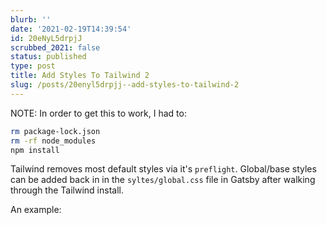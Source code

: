 ```yaml
---
blurb: ''
date: '2021-02-19T14:39:54'
id: 20eNyL5drpjJ
scrubbed_2021: false
status: published
type: post
title: Add Styles To Tailwind 2
slug: /posts/20enyl5drpjj--add-styles-to-tailwind-2
---
```


NOTE: In order to get this to work, I had to:

```bash
rm package-lock.json
rm -rf node_modules
npm install
```



Tailwind removes most default styles via it's `preflight`. Global/base styles can be added back in in the `syltes/global.css` file in Gatsby after walking through the Tailwind install. 

An example:

```css

```
